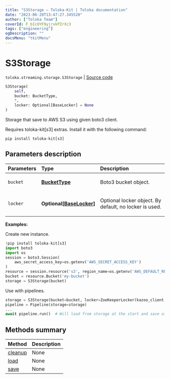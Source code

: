 ```yaml
---
title: "S3Storage — Toloka-Kit | Toloka documentation"
date: "2023-06-20T13:47:27.345520"
author: ["Toloka Team"]
coverId: F_bIcOYF9yjrxkPZrXc3
tags: ["engineering"]
ogDescription: ""
docsMenu: "tkitMenu"
---
```


# S3Storage

`toloka.streaming.storage.S3Storage` | [Source code](https://github.com/Toloka/toloka-kit/blob/v1.2.0/src/streaming/storage.py#L158)

```python
S3Storage(
    self,
    bucket: BucketType,
    *,
    locker: Optional[BaseLocker] = None
)
```

Storage that save to AWS S3 using given boto3 client.

<Note mode="warning" title="Warning">

Requires toloka-kit[s3] extras. Install it with the following command:

```shell
pip install toloka-kit[s3]
```

</Note>

## Parameters description

| Parameters | Type | Description |
| :----------| :----| :-----------|
`bucket`|**[BucketType](/docs/toloka-kit/reference/toloka.streaming.storage.BucketType)**|<p>Boto3 bucket object.</p>
`locker`|**Optional\[[BaseLocker](/docs/toloka-kit/reference/toloka.streaming.locker.BaseLocker)\]**|<p>Optional locker object. By default, no locker is used.</p>

**Examples:**

Create new instance.

```python
!pip install toloka-kit[s3]
import boto3
import os
session = boto3.Session(
    aws_secret_access_key=os.getenv('AWS_SECRET_ACCESS_KEY')
)
resource = session.resource('s3', region_name=os.getenv('AWS_DEFAULT_REGION', 'us-east-2'))
bucket = resource.Bucket('my-bucket')
storage = S3Storage(bucket)
```

Use with pipelines.

```python
storage = S3Storage(bucket=bucket, locker=ZooKeeperLocker(kazoo_client, '/lock-dir'))
pipeline = Pipeline(storage=storage)
...
await pipeline.run()  # Will load from storage at the start and save after each iteration.
```

## Methods summary

| Method | Description |
| :------| :-----------|
[cleanup](/docs/toloka-kit/reference/toloka.streaming.storage.S3Storage.cleanup)| None
[load](/docs/toloka-kit/reference/toloka.streaming.storage.S3Storage.load)| None
[save](/docs/toloka-kit/reference/toloka.streaming.storage.S3Storage.save)| None